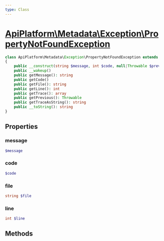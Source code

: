 ```yaml
---
type: Class
---
```


# [ApiPlatform\Metadata\Exception\PropertyNotFoundException](/docs/vmain/reference/Metadata/Exception/PropertyNotFoundException)



```php
class ApiPlatform\Metadata\Exception\PropertyNotFoundException extends `<a href="/docs/vmain/reference/Exception/PropertyNotFoundException">ApiPlatform\Exception\PropertyNotFoundException</a>` implements `<a href="/docs/vmain/reference/Exception/ExceptionInterface">ApiPlatform\Exception\ExceptionInterface</a>`, Throwable, Stringable
{
    public __construct(string $message, int $code, null|Throwable $previous)
    public __wakeup()
    public getMessage(): string
    public getCode()
    public getFile(): string
    public getLine(): int
    public getTrace(): array
    public getPrevious(): Throwable
    public getTraceAsString(): string
    public __toString(): string
}
```
## Properties
### message

```php
$message
```



### code

```php
$code
```



### file

```php
string $file
```



### line

```php
int $line
```



## Methods
